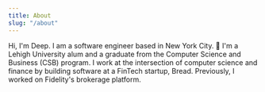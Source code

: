 ```yaml
---
title: About
slug: "/about"
---
```


Hi, I'm Deep. I am a software engineer based in New York City. 🗽 I'm a Lehigh University alum and a graduate from the Computer Science and Business (CSB) program. I work at the intersection of computer science and finance by building software at a FinTech startup, Bread.
Previously, I worked on Fidelity's brokerage platform.
